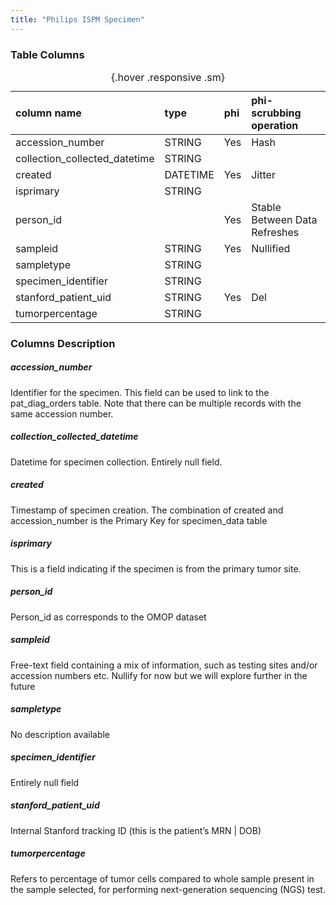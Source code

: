 ```yaml
---
title: "Philips ISPM Specimen"
---
```




### Table Columns

| column name                   | type     | phi   | phi-scrubbing operation       |
|:------------------------------|:---------|:------|:------------------------------|
| accession_number              | STRING   | Yes   | Hash                          |
| collection_collected_datetime | STRING   |       |                            |
| created                       | DATETIME | Yes   | Jitter                        |
| isprimary                     | STRING   |       |                            |
| person_id                     |          | Yes   | Stable Between Data Refreshes |
| sampleid                      | STRING   | Yes   | Nullified                     |
| sampletype                    | STRING   |       |                            |
| specimen_identifier           | STRING   |       |                            |
| stanford_patient_uid          | STRING   | Yes   | Del                           |
| tumorpercentage               | STRING   |       |                            |

:  {.hover .responsive .sm}

### Columns Description


##### accession_number

Identifier for the specimen. This field can be used to link to the pat_diag_orders table. Note that there can be multiple records with the same accession number.

##### collection_collected_datetime

Datetime for specimen collection. Entirely null field.

##### created

Timestamp of specimen creation. The combination of created and accession_number is the Primary Key for specimen_data table

##### isprimary

This is a field indicating if the specimen is from the primary tumor site.

##### person_id

Person_id as corresponds to the OMOP dataset

##### sampleid

Free-text field containing a mix of information, such as testing sites and/or accession numbers etc. Nullify for now but we will explore further in the future

##### sampletype

No description available

##### specimen_identifier

Entirely null field

##### stanford_patient_uid

Internal Stanford tracking ID (this is the patient's MRN | DOB)

##### tumorpercentage

Refers to percentage of tumor cells compared to whole sample present in the sample selected, for performing next-generation sequencing (NGS) test.

